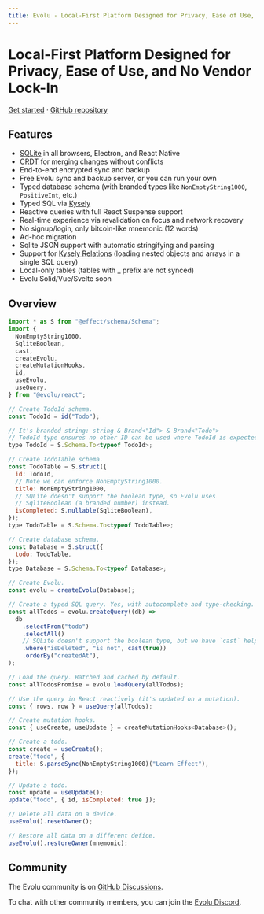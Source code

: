 ```yaml
---
title: Evolu - Local-First Platform Designed for Privacy, Ease of Use, and No Vendor Lock-In
---
```


# Local-First Platform Designed for Privacy, Ease of Use, and No Vendor Lock-In

[Get started](/docs) · [GitHub repository](https://github.com/evoluhq/evolu/)

## Features

- [SQLite](https://sqlite.org) in all browsers, Electron, and React Native
- [CRDT](https://crdt.tech) for merging changes without conflicts
- End-to-end encrypted sync and backup
- Free Evolu sync and backup server, or you can run your own
- Typed database schema (with branded types like `NonEmptyString1000`, `PositiveInt`, etc.)
- Typed SQL via [Kysely](https://kysely.dev)
- Reactive queries with full React Suspense support
- Real-time experience via revalidation on focus and network recovery
- No signup/login, only bitcoin-like mnemonic (12 words)
- Ad-hoc migration
- Sqlite JSON support with automatic stringifying and parsing
- Support for [Kysely Relations](https://kysely.dev/docs/recipes/relations) (loading nested objects and arrays in a single SQL query)
- Local-only tables (tables with \_ prefix are not synced)
- Evolu Solid/Vue/Svelte soon

## Overview

```js
import * as S from "@effect/schema/Schema";
import {
  NonEmptyString1000,
  SqliteBoolean,
  cast,
  createEvolu,
  createMutationHooks,
  id,
  useEvolu,
  useQuery,
} from "@evolu/react";

// Create TodoId schema.
const TodoId = id("Todo");

// It's branded string: string & Brand<"Id"> & Brand<"Todo">
// TodoId type ensures no other ID can be used where TodoId is expected.
type TodoId = S.Schema.To<typeof TodoId>;

// Create TodoTable schema.
const TodoTable = S.struct({
  id: TodoId,
  // Note we can enforce NonEmptyString1000.
  title: NonEmptyString1000,
  // SQLite doesn't support the boolean type, so Evolu uses
  // SqliteBoolean (a branded number) instead.
  isCompleted: S.nullable(SqliteBoolean),
});
type TodoTable = S.Schema.To<typeof TodoTable>;

// Create database schema.
const Database = S.struct({
  todo: TodoTable,
});
type Database = S.Schema.To<typeof Database>;

// Create Evolu.
const evolu = createEvolu(Database);

// Create a typed SQL query. Yes, with autocomplete and type-checking.
const allTodos = evolu.createQuery((db) =>
  db
    .selectFrom("todo")
    .selectAll()
    // SQLite doesn't support the boolean type, but we have `cast` helper.
    .where("isDeleted", "is not", cast(true))
    .orderBy("createdAt"),
);

// Load the query. Batched and cached by default.
const allTodosPromise = evolu.loadQuery(allTodos);

// Use the query in React reactively (it's updated on a mutation).
const { rows, row } = useQuery(allTodos);

// Create mutation hooks.
const { useCreate, useUpdate } = createMutationHooks<Database>();

// Create a todo.
const create = useCreate();
create("todo", {
  title: S.parseSync(NonEmptyString1000)("Learn Effect"),
});

// Update a todo.
const update = useUpdate();
update("todo", { id, isCompleted: true });

// Delete all data on a device.
useEvolu().resetOwner();

// Restore all data on a different defice.
useEvolu().restoreOwner(mnemonic);
```

## Community

The Evolu community is on [GitHub Discussions](https://github.com/evoluhq/evolu/discussions).

To chat with other community members, you can join the [Evolu Discord](https://discord.gg/2J8yyyyxtZ).
